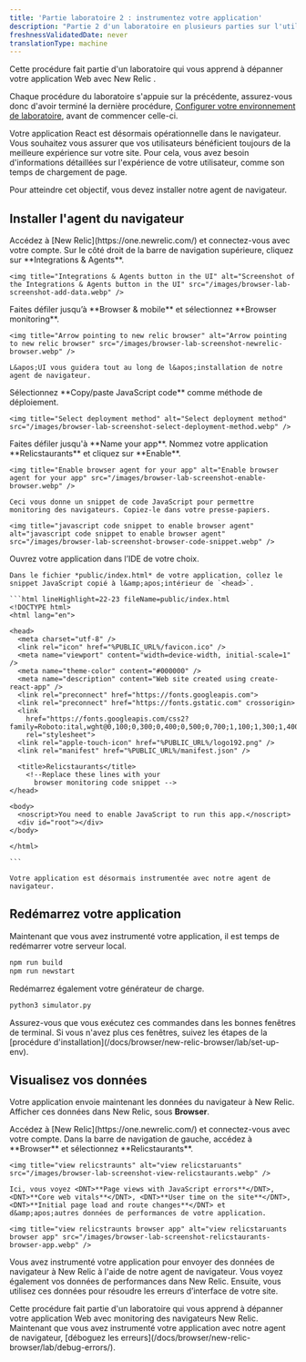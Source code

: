 ```yaml
---
title: 'Partie laboratoire 2 : instrumentez votre application'
description: "Partie 2 d'un laboratoire en plusieurs parties sur l'utilisation de monitoring New Relic des navigateurs pour améliorer votre site\_: instrumentez votre application React"
freshnessValidatedDate: never
translationType: machine
---
```


<Callout variant="course" title="laboratoire">
  Cette procédure fait partie d&apos;un laboratoire qui vous apprend à dépanner votre application Web avec New Relic <InlinePopover type="browser" />.

  Chaque procédure du laboratoire s&apos;appuie sur la précédente, assurez-vous donc d&apos;avoir terminé la dernière procédure, [Configurer votre environnement de laboratoire](/docs/browser/new-relic-browser/lab/set-up-env/), avant de commencer celle-ci.
</Callout>

Votre application React est désormais opérationnelle dans le navigateur. Vous souhaitez vous assurer que vos utilisateurs bénéficient toujours de la meilleure expérience sur votre site. Pour cela, vous avez besoin d&apos;informations détaillées sur l&apos;expérience de votre utilisateur, comme son temps de chargement de page.

Pour atteindre cet objectif, vous devez installer notre agent de navigateur.

## Installer l&apos;agent du navigateur

<Steps>
  <Step>
    Accédez à [New Relic](https://one.newrelic.com/) et connectez-vous avec votre compte.
  </Step>

  <Step>
    Sur le côté droit de la barre de navigation supérieure, cliquez sur <DNT>**Integrations &amp; Agents**</DNT>.

    <img title="Integrations & Agents button in the UI" alt="Screenshot of the Integrations & Agents button in the UI" src="/images/browser-lab-screenshot-add-data.webp" />
  </Step>

  <Step>
    Faites défiler jusqu’à <DNT>**Browser &amp; mobile**</DNT> et sélectionnez <DNT>**Browser monitoring**</DNT>.

    <img title="Arrow pointing to new relic browser" alt="Arrow pointing to new relic browser" src="/images/browser-lab-screenshot-newrelic-browser.webp" />

    L&apos;UI vous guidera tout au long de l&apos;installation de notre agent de navigateur.
  </Step>

  <Step>
    Sélectionnez <DNT>**Copy/paste JavaScript code**</DNT> comme méthode de déploiement.

    <img title="Select deployment method" alt="Select deployment method" src="/images/browser-lab-screenshot-select-deployment-method.webp" />
  </Step>

  <Step>
    Faites défiler jusqu&apos;à <DNT>**Name your app**</DNT>. Nommez votre application <DNT>**Relicstaurants**</DNT> et cliquez sur <DNT>**Enable**</DNT>.

    <img title="Enable browser agent for your app" alt="Enable browser agent for your app" src="/images/browser-lab-screenshot-enable-browser.webp" />

    Ceci vous donne un snippet de code JavaScript pour permettre monitoring des navigateurs. Copiez-le dans votre presse-papiers.

    <img title="javascript code snippet to enable browser agent" alt="javascript code snippet to enable browser agent" src="/images/browser-lab-screenshot-browser-code-snippet.webp" />
  </Step>

  <Step>
    Ouvrez votre application dans l’IDE de votre choix.

    Dans le fichier *public/index.html* de votre application, collez le snippet JavaScript copié à l&amp;apos;intérieur de `<head>`.

    ```html lineHighlight=22-23 fileName=public/index.html
    <!DOCTYPE html>
    <html lang="en">

    <head>
      <meta charset="utf-8" />
      <link rel="icon" href="%PUBLIC_URL%/favicon.ico" />
      <meta name="viewport" content="width=device-width, initial-scale=1" />
      <meta name="theme-color" content="#000000" />
      <meta name="description" content="Web site created using create-react-app" />
      <link rel="preconnect" href="https://fonts.googleapis.com">
      <link rel="preconnect" href="https://fonts.gstatic.com" crossorigin>
      <link
        href="https://fonts.googleapis.com/css2?family=Roboto:ital,wght@0,100;0,300;0,400;0,500;0,700;1,100;1,300;1,400;1,500&display=swap"
        rel="stylesheet">
      <link rel="apple-touch-icon" href="%PUBLIC_URL%/logo192.png" />
      <link rel="manifest" href="%PUBLIC_URL%/manifest.json" />

      <title>Relicstaurants</title>
        <!--Replace these lines with your 
          browser monitoring code snippet -->
    </head>

    <body>
      <noscript>You need to enable JavaScript to run this app.</noscript>
      <div id="root"></div>
    </body>

    </html>

    ```

    Votre application est désormais instrumentée avec notre agent de navigateur.
  </Step>
</Steps>

## Redémarrez votre application

Maintenant que vous avez instrumenté votre application, il est temps de redémarrer votre serveur local.

```bash
npm run build
npm run newstart
```

Redémarrez également votre générateur de charge.

```bash
python3 simulator.py
```

<Callout variant="important">
  Assurez-vous que vous exécutez ces commandes dans les bonnes fenêtres de terminal. Si vous n&apos;avez plus ces fenêtres, suivez les étapes de la [procédure d&apos;installation](/docs/browser/new-relic-browser/lab/set-up-env).
</Callout>

## Visualisez vos données

Votre application envoie maintenant les données du navigateur à New Relic. Afficher ces données dans New Relic, sous <DNT>**Browser**</DNT>.

<Steps>
  <Step>
    Accédez à [New Relic](https://one.newrelic.com/) et connectez-vous avec votre compte.
  </Step>

  <Step>
    Dans la barre de navigation de gauche, accédez à <DNT>**Browser**</DNT> et sélectionnez <DNT>**Relicstaurants**</DNT>.

    <img title="view relicstraunts" alt="view relicstaruants" src="/images/browser-lab-screenshot-view-relicstaurants.webp" />

    Ici, vous voyez <DNT>**Page views with JavaScript errors**</DNT>, <DNT>**Core web vitals**</DNT>, <DNT>**User time on the site**</DNT>, <DNT>**Initial page load and route changes**</DNT> et d&amp;apos;autres données de performances de votre application.

    <img title="view relicstraunts browser app" alt="view relicstaruants browser app" src="/images/browser-lab-screenshot-relicstaurants-browser-app.webp" />
  </Step>
</Steps>

Vous avez instrumenté votre application pour envoyer des données de navigateur à New Relic à l&apos;aide de notre agent de navigateur. Vous voyez également vos données de performances dans New Relic. Ensuite, vous utilisez ces données pour résoudre les erreurs d’interface de votre site.

<Callout variant="course" title="laboratoire">
  Cette procédure fait partie d&apos;un laboratoire qui vous apprend à dépanner votre application Web avec monitoring des navigateurs New Relic. Maintenant que vous avez instrumenté votre application avec notre agent de navigateur, [déboguez les erreurs](/docs/browser/new-relic-browser/lab/debug-errors/).
</Callout>